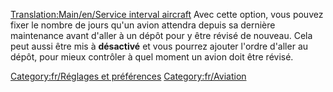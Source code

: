 [[Translation:Main/en/Service interval aircraft]]
Avec cette option, vous pouvez fixer le nombre de jours qu'un avion attendra depuis sa dernière maintenance avant d'aller à un dépôt pour y être révisé de nouveau. Cela peut aussi être mis à '''désactivé''' et vous pourrez ajouter l'ordre d'aller au dépôt, pour mieux contrôler à quel moment un avion doit être révisé.
[[Category:fr/Réglages et préférences]]
[[Category:fr/Aviation]]
{{fr/Amorce}}